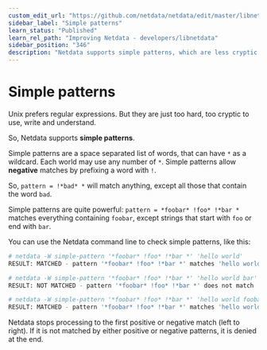 ```yaml
---
custom_edit_url: "https://github.com/netdata/netdata/edit/master/libnetdata/simple_pattern/README.md"
sidebar_label: "Simple patterns"
learn_status: "Published"
learn_rel_path: "Improving Netdata - developers/libnetdata"
sidebar_position: "346"
description: "Netdata supports simple patterns, which are less cryptic versions of regular expressions. Use familiar notation for powerful results."
---
```



# Simple patterns

Unix prefers regular expressions. But they are just too hard, too cryptic
to use, write and understand.

So, Netdata supports **simple patterns**.

Simple patterns are a space separated list of words, that can have `*`
as a wildcard. Each world may use any number of `*`. Simple patterns
allow **negative** matches by prefixing a word with `!`.

So, `pattern = !*bad* *` will match anything, except all those that
contain the word `bad`. 

Simple patterns are quite powerful: `pattern = *foobar* !foo* !*bar *`
matches everything containing `foobar`, except strings that start
with `foo` or end with `bar`.

You can use the Netdata command line to check simple patterns,
like this:

```sh
# netdata -W simple-pattern '*foobar* !foo* !*bar *' 'hello world'
RESULT: MATCHED - pattern '*foobar* !foo* !*bar *' matches 'hello world'

# netdata -W simple-pattern '*foobar* !foo* !*bar *' 'hello world bar'
RESULT: NOT MATCHED - pattern '*foobar* !foo* !*bar *' does not match 'hello world bar'

# netdata -W simple-pattern '*foobar* !foo* !*bar *' 'hello world foobar'
RESULT: MATCHED - pattern '*foobar* !foo* !*bar *' matches 'hello world foobar'
```

Netdata stops processing to the first positive or negative match
(left to right). If it is not matched by either positive or negative
patterns, it is denied at the end.


